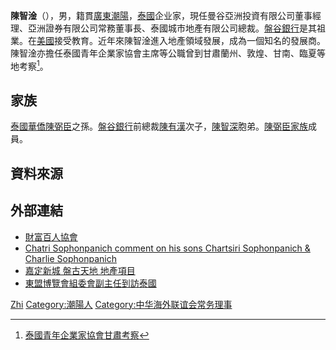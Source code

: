 '''陳智淦'''（{{lang|en|'''Charlie Sophonpanich'''}}），男，籍貫[[廣東|廣東]][[潮陽|潮陽]]，[[泰國|泰國]]企业家，現任曼谷亞洲投資有限公司董事經理、亞洲證券有限公司常務董事長、泰國城市地產有限公司總裁。[[盤谷銀行|盤谷銀行]]是其祖業。在[[美國|美國]]接受教育。近年來陳智淦進入地產領域發展，成為一個知名的發展商。陳智淦亦擔任泰國青年企業家協會主席等公職曾到甘肅蘭州、敦煌、甘南、臨夏等地考察<ref>[http://www.chinanews.com.cn/hr/kong/news/2007/10-28/1061211.shtml 泰國青年企業家協會甘肅考察]</ref>。

== 家族 ==
[[泰國|泰國]][[華僑|華僑]][[陳弼臣|陳弼臣]]之孫。[[盤谷銀行|盤谷銀行]]前總裁[[陳有漢|陳有漢]]次子，[[陳智深|陳智深]]胞弟。[[陳弼臣家族|陳弼臣家族]]成員。

== 資料來源 ==
{{reflist|2}}

== 外部連結 ==
* [https://web.archive.org/web/20090731111214/http://www.cf100.cc/lingdaofengcai/fuhuichang/2009-06-24/82.html 財富百人協會]
* [https://web.archive.org/web/20110703112930/http://157.166.226.165/ASIANOW/asiaweek/96/0607/biz2.html Chatri Sophonpanich comment on his sons Chartsiri Sophonpanich & Charlie Sophonpanich]
* [https://web.archive.org/web/20110716110223/http://vnet.news.soufun.com/2009-12-02/2934412.htm 嘉定新城 盤古天地 地產項目]
* [http://news.sina.com.cn/c/2004-08-28/09343517444s.shtml 東盟博覽會組委會副主任到訪泰國]

{{China-bio-stub}}
{{Navboxes 
| title  = 陈智淦在[[中华海外联谊会|中华海外联谊会]]的职务
| list1  =
{{中华海外联谊会第五届理事会}}
}}

{{Authority control}}
{{DEFAULTSORT:Chen陈}}
[[Category:陈姓|Zhi]]
[[Category:潮陽人|Category:潮陽人]]
[[Category:中华海外联谊会常务理事|Category:中华海外联谊会常务理事]]